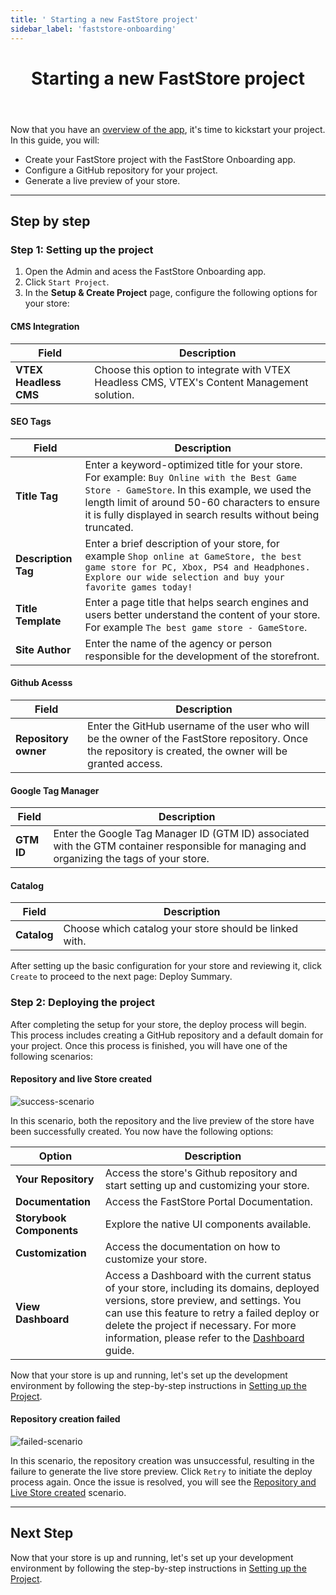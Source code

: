 ```yaml
---
title: ' Starting a new FastStore project'
sidebar_label: 'faststore-onboarding'
---
```



<header>

# Starting a new FastStore project

</header>

Now that you have an [overview of the app](/docs/getting-started/1-faststore-onboarding/overview), it's time to kickstart your project. In this guide, you will:

- Create your FastStore project with the FastStore Onboarding app.
- Configure a GitHub repository for your project.
- Generate a live preview of your store.

---

## Step by step

### Step 1: Setting up the project

1. Open the Admin and acess the FastStore Onboarding app.
2. Click `Start Project`.
3. In the **Setup & Create Project** page, configure the following options for your store:

#### CMS Integration

| Field                 | Description                                                                                 |
| --------------------- | ------------------------------------------------------------------------------------------- |
| **VTEX Headless CMS** | Choose this option to integrate with VTEX Headless CMS, VTEX's Content Management solution. |

#### SEO Tags

| Field               | Description                                                                                                                                                                                                                                                     |
| ------------------- | --------------------------------------------------------------------------------------------------------------------------------------------------------------------------------------------------------------------------------------------------------------- |
| **Title Tag**       | Enter a keyword-optimized title for your store. For example: `Buy Online with the Best Game Store - GameStore`. In this example, we used the length limit of around 50-60 characters to ensure it is fully displayed in search results without being truncated. |
| **Description Tag** | Enter a brief description of your store, for example `Shop online at GameStore, the best game store for PC, Xbox, PS4 and Headphones. Explore our wide selection and buy your favorite games today!`                                                            |
| **Title Template**  | Enter a page title that helps search engines and users better understand the content of your store. For example `The best game store - GameStore`.                                                                                                              |
| **Site Author**     | Enter the name of the agency or person responsible for the development of the storefront.                                                                                                                                                                       |

#### Github Acesss

| Field                | Description                                                                                                                                                |
| -------------------- | ---------------------------------------------------------------------------------------------------------------------------------------------------------- |
| **Repository owner** | Enter the GitHub username of the user who will be the owner of the FastStore repository. Once the repository is created, the owner will be granted access. |

#### Google Tag Manager

| Field      | Description                                                                                                                                |
| ---------- | ------------------------------------------------------------------------------------------------------------------------------------------ |
| **GTM ID** | Enter the Google Tag Manager ID (GTM ID) associated with the GTM container responsible for managing and organizing the tags of your store. |

#### Catalog

| Field       | Description                                            |
| ----------- | ------------------------------------------------------ |
| **Catalog** | Choose which catalog your store should be linked with. |

After setting up the basic configuration for your store and reviewing it, click `Create` to proceed to the next page: Deploy Summary.

### Step 2: Deploying the project

After completing the setup for your store, the deploy process will begin. This process includes creating a GitHub repository and a default domain for your project. Once this process is finished, you will have one of the following scenarios:

#### Repository and live Store created

![success-scenario](https://vtexhelp.vtexassets.com/assets/docs/src/fs-deploy-summary___fff7675f0520efb8e7fbf51307af69f8.png)

In this scenario, both the repository and the live preview of the store have been successfully created. You now have the following options:

| Option                   | Description                                                                                                                                                                                                                                                                                                                                 |
| ------------------------ | ------------------------------------------------------------------------------------------------------------------------------------------------------------------------------------------------------------------------------------------------------------------------------------------------------------------------------------------- |
| **Your Repository**      | Access the store's Github repository and start setting up and customizing your store.                                                                                                                                                                                                                                                       |
| **Documentation**        | Access the FastStore Portal Documentation.                                                                                                                                                                                                                                                                                                  |
| **Storybook Components** | Explore the native UI components available.                                                                                                                                                                                                                                                                                                 |
| **Customization**        | Access the documentation on how to customize your store.                                                                                                                                                                                                                                                                                    |
| **View Dashboard**       | Access a Dashboard with the current status of your store, including its domains, deployed versions, store preview, and settings. You can use this feature to retry a failed deploy or delete the project if necessary. For more information, please refer to the [Dashboard](/docs/getting-started/1-faststore-onboarding/dashboard) guide. |

Now that your store is up and running, let's set up the development environment by following the step-by-step instructions in [Setting up the Project](/docs/getting-started/2-setting-up-the-project).

#### Repository creation failed

![failed-scenario](https://vtexhelp.vtexassets.com/assets/docs/src/fs-deploy-error___82b3aa8e15a88bbe4fb8f134eba79fca.png)

In this scenario, the repository creation was unsuccessful, resulting in the failure to generate the live store preview. Click `Retry` to initiate the deploy process again. Once the issue is resolved, you will see the [Repository and Live Store created](#repository-and-live-store-created) scenario.

---

## Next Step

Now that your store is up and running, let's set up your development environment by following the step-by-step instructions in [Setting up the Project](/docs/getting-started/2-setting-up-the-project).
